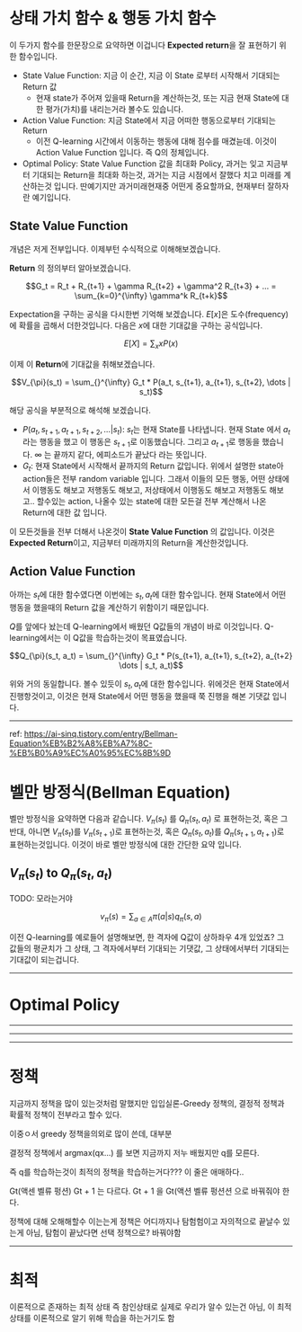 # 상태 가치 함수 & 행동 가치 함수
이 두가지 함수를 한문장으로 요약하면 이겁니다 **Expected return**을 잘 표현하기 위한 함수입니다.

* State Value Function: 지금 이 순간, 지금 이 State 로부터 시작해서 기대되는 Return 값
    * 현재 state가 주어져 있을때 Return을 계산하는것, 또는 지금 현재 State에 대한 평가(가치)를 내리는거라 볼수도 있습니다.
* Action Value Function: 지금 State에서 지금 어떠한 행동으로부터 기대되는 Return
    * 이전 Q-learning 시간에서 이동하는 행동에 대해 점수를 매겼늗데. 이것이 Action Value Function 입니다. 즉 Q의 정체입니다.
* Optimal Policy: State Value Function 값을 최대화 Policy, 과거는 잊고 지금부터 기대되는 Return을 최대화 하는것, 과거는 지금 시점에서 잘했다 치고 미래를 계산하는것 입니다. 딴예기지만 과거미래현재중 어떤게 중요할까요, 현재부터 잘하자란 예기입니다.

## State Value Function
개념은 저게 전부입니다. 이제부턴 수식적으로 이해해보겠습니다.

**Return** 의 정의부터 알아보겠습니다.
```math
G_t = R_t + R_{t+1} + \gamma R_{t+2} + \gamma^2 R_{t+3} + ... = \sum_{k=0}^{\infty} \gamma^k R_{t+k}
```

Expectation을 구하는 공식을 다시한번 기억해 보겠습니다. $E[x]$은 도수(frequency)에 확률을 곱해서 더한것입니다. 다음은 $x$에 대한 기대값을 구하는 공식입니다.
```math
E[X] = \sum_{x} x P(x)
```

이제 이 **Return**에 기대값을 취해보겠습니다.
```math
V_{\pi}(s_t) = \sum_{}^{\infty} G_t * P(a_t, s_{t+1}, a_{t+1}, s_{t+2}, \dots | s_t)
```
해당 공식을 부분적으로 해석해 보겠습니다.
* $P(a_t, s_{t+1}, a_{t+1}, s_{t+2}, \dots | s_t)$: $s_t$는 현재 State를 나타냅니다. 현재 State 에서 $a_t$라는 행동을 했고 이 행동은 $s_{t+1}$로 이동했습니다. 그리고 $a_{t+1}$로 행동을 했습니다. $\infty$ 는 끝까지 같다, 에피소드가 끝났다 라는 뜻입니다.
* $G_t$: 현재 State에서 시작해서 끝까지의 Return 값입니다. 위에서 설명한 state아 action들은 전부 random variable 입니다. 그래서 이들의 모든 행동, 어떤 상태에서 이행동도 해보고 저행동도 해보고, 저상태에서 이행동도 해보고 저행동도 해보고.. 할수있는 action, 나올수 있는 state에 대한 모든걸 전부 계산해서 나온 Return에 대한 값 입니다.

이 모든것들을 전부 더해서 나온것이 **State Value Function** 의 값입니다. 이것은 **Expected Return**이고, 지금부터 미래까지의 Return을 계산한것입니다.

## Action Value Function
아까는 $s_t$에 대한 함수였다면 이번에는 $s_t, a_t$에 대한 함수입니다. 현재 State에서 어떤 행동을 했을때의 Return 값을 계산하기 위함이기 때문입니다.

$Q$를 앞에다 놨는데 Q-learning에서 배웠던 Q값들의 개념이 바로 이것입니다. Q-learning에서는 이 Q값을 학습하는것이 목표였습니다.

```math
Q_{\pi}(s_t, a_t) = \sum_{}^{\infty} G_t * P(s_{t+1}, a_{t+1}, s_{t+2}, a_{t+2} \dots | s_t, a_t)
```

위와 거의 동일합니다. 볼수 있듯이 $s_t, a_t$에 대한 함수입니다. 위에것은 현재 State에서 진행항것이고, 이것은 현재 State에서 어떤 행동을 했을때 쭉 진행을 해본 기댓값 입니다.

***

ref: https://ai-sinq.tistory.com/entry/Bellman-Equation%EB%B2%A8%EB%A7%8C-%EB%B0%A9%EC%A0%95%EC%8B%9D

# 벨만 방정식(Bellman Equation)
벨만 방정식을 요약하면 다음과 같습니다. $V_{\pi}(s_t)$ 를 $Q_{\pi}(s_t, a_t)$ 로 표현하는것, 혹은 그 반대, 아니면 $V_{\pi}(s_t)$를 $V_{\pi}(s_{t+1})$로 표현하는것, 혹은 $Q_{\pi}(s_t, a_t)$를 $Q_{\pi}(s_{t+1}, a_{t+1})$로 표현하는것입니다. 이것이 바로 벨만 방정식에 대한 간단한 요약 입니다.


## $V_{\pi}(s_t)$ to $Q_{\pi}(s_t, a_t)$
TODO: 모라는거야
```math
v_\pi(s) = \sum_{a \in A} \pi(a|s) q_\pi(s, a)
```

이전 Q-learning를 예로들어 설명해보면, 한 격자에 Q값이 상하좌우 4개 있었죠? 그 값들의 평균치가 그 상태, 그 격자에서부터 기대되는 기댓값, 그 상태에서부터 기대되는 기대값이 되는겁니다.


***
# Optimal Policy





***
***
***
# 정책
지금까지 정책을 많이 있는것처럼 말했지만 입입실론-Greedy 정책의, 결정적 정책과 확률적 정책이 전부라고 할수 있다.

이중ㅇ서 greedy 정책을의외로 많이 쓴데, 대부분

결정적 정책에서 argmax(qx...) 를 보면 지금까지 저누 배웠지만 q를 모른다.

즉 q를 학습하는것이 최적의 정책을 학습하는거다??? 이 줄은 애매하다..


Gt(액센 벨류 펑션) Gt + 1 는 다르다. Gt + 1 을 Gt(액션 벨류 펑션션 으로 바꿔줘야 한다.

정책에 대해 오해해할수 이는는게 정책은 어디까지나 탐험험이고 자의적으로 끝날수 있는게 아님, 탐험이 끝났다면 선택 정책으로? 바꿔야함

***

# 최적
이론적으로 존재하는 최적 상태 즉 참인상태로 실제로 우리가 알수 있는건 아님, 이 최적 상태를 이론적으로 알기 위해 학습을 하는거기도 함